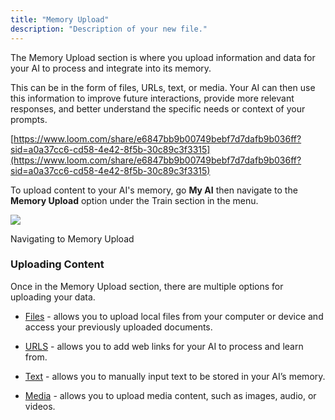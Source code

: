 ```yaml
---
title: "Memory Upload"
description: "Description of your new file."
---
```


The Memory Upload section is where you upload information and data for your AI to process and integrate into its memory.

This can be in the form of files, URLs, text, or media. Your AI can then use this information to improve future interactions, provide more relevant responses, and better understand the specific needs or context of your prompts.

[https://www.loom.com/share/e6847bb9b00749bebf7d7dafb9b036ff?sid=a0a37cc6-cd58-4e42-8f5b-30c89c3f3315](https://www.loom.com/share/e6847bb9b00749bebf7d7dafb9b036ff?sid=a0a37cc6-cd58-4e42-8f5b-30c89c3f3315)

To upload content to your AI's memory, go **My AI** then navigate to the **Memory Upload** option under the Train section in the menu.&#x20;

![](image.png)

Navigating to Memory Upload

### Uploading Content[](https://app.gitbook.com/o/nbVBaUyixnBYw8JgeVIt/s/dbMN7r709l6jIY1z4OHN/training-your-ai/memory-upload#uploading-content)

Once in the Memory Upload section, there are multiple options for uploading your data.

* [Files](https://app.gitbook.com/o/nbVBaUyixnBYw8JgeVIt/s/dbMN7r709l6jIY1z4OHN/training-your-ai/memory-upload/files) - allows you to upload local files from your computer or device and access your previously uploaded documents.

* ​[URLS](https://app.gitbook.com/o/nbVBaUyixnBYw8JgeVIt/s/dbMN7r709l6jIY1z4OHN/training-your-ai/memory-upload/urls) - allows you to add web links for your AI to process and learn from.

* ​[Text](https://app.gitbook.com/o/nbVBaUyixnBYw8JgeVIt/s/dbMN7r709l6jIY1z4OHN/training-your-ai/memory-upload/text) - allows you to manually input text to be stored in your AI’s memory.

* [Media](https://app.gitbook.com/o/nbVBaUyixnBYw8JgeVIt/s/dbMN7r709l6jIY1z4OHN/training-your-ai/memory-upload/media) - allows you to upload media content, such as images, audio, or videos.